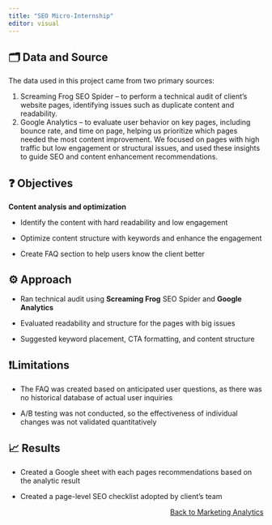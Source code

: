 ```yaml
---
title: "SEO Micro-Internship"
editor: visual
---
```


## **🗂️ Data and Source**

The data used in this project came from two primary sources:

1. Screaming Frog SEO Spider – to perform a technical audit of client's website pages, identifying issues such as duplicate content and readability.
2. Google Analytics – to evaluate user behavior on key pages, including bounce rate, and time on page, helping us prioritize which pages needed the most content improvement.
We focused on pages with high traffic but low engagement or structural issues, and used these insights to guide SEO and content enhancement recommendations.

## **❓ Objectives**

**Content analysis and optimization**

- Identify the content with hard readability and low engagement

- Optimize content structure with keywords and enhance the engagement

- Create FAQ section to help users know the client better

## **⚙️ Approach**

- Ran technical audit using **Screaming Frog** SEO Spider and **Google Analytics**

- Evaluated readability and structure for the pages with big issues

- Suggested keyword placement, CTA formatting, and content structure

## **❗️Limitations**

- The FAQ was created based on anticipated user questions, as there was no historical database of actual user inquiries

- A/B testing was not conducted, so the effectiveness of individual changes was not validated quantitatively

## **📈 Results**

- Created a Google sheet with each pages recommendations based on the analytic result

- Created a page-level SEO checklist adopted by client’s team



::: {style="text-align: right;"}
[Back to Marketing Analytics](marketing-analytics.qmd)
:::
